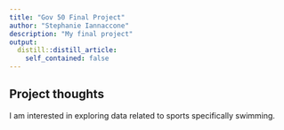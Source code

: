 ```yaml
---
title: "Gov 50 Final Project"
author: "Stephanie Iannaccone"
description: "My final project"
output:
  distill::distill_article:
    self_contained: false
---
```




## Project thoughts

I am interested in exploring data related to sports specifically swimming.